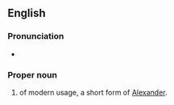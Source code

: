 ==English==

===Pronunciation===
* {{a|GenAm}} {{IPA|/ˈzæn.dɚ/|lang=en}}

===Proper noun===
{{en-proper noun}}

# {{given name|male|from=Ancient Greek}} of modern usage, a short form of [[Alexander]].